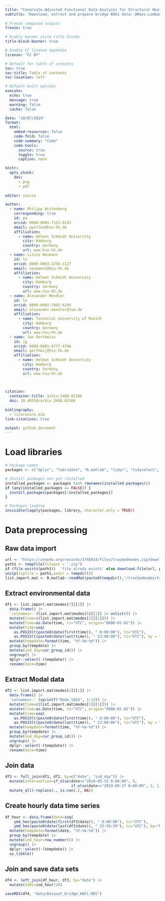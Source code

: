 ```yaml
---
title: "Covariate-Adjusted Functional Data Analysis for Structural Health Monitoring"
subtitle: "Download, extract and prepare bridge KW51 data: @Maes.Lombaert_2020 and @Maes.Lombaert_2021"
    
# Freeze computed outputs
freeze: true

# Enable banner style title blocks
title-block-banner: true

# Enable CC licence appendix
license: "CC BY"

# Default for table of contents
toc: true
toc-title: Table of contents
toc-location: left

# Default knitr options
execute:
  echo: true
  message: true
  warning: false
  cache: false

date: "10/07/2024" 
format:
  html:
    embed-resources: false
    code-fold: false
    code-summary: "Code"
    code-tools:
      source: true
      toggle: true
      caption: none

knitr:
  opts_chunk:
    dev:
      - png
      - pdf
      
editor: source

author:
  - name: Philipp Wittenberg
    corresponding: true
    id: pw
    orcid: 0000-0001-7151-8243
    email: pwitten@hsu-hh.de
    affiliation: 
      - name: Helmut Schmidt University
        city: Hamburg
        country: Germany
        url: www.hsu-hh.de
  - name: Lizzie Neumann
    id: ln
    orcid: 0000-0003-2256-1127
    email: neumannl@hsu-hh.de
    affiliation: 
      - name: Helmut Schmidt University
        city: Hamburg
        country: Germany
        url: www.hsu-hh.de
  - name: Alexander Mendler
    id: ln
    orcid: 0000-0002-7492-6194
    email: alexander.mendler@tum.de
    affiliation: 
      - name: Technical University of Munich
        city: Hamburg
        country: Germany
        url: www.hsu-hh.de
  - name: Jan Gertheiss
    id: jg
    orcid: 0000-0001-6777-4746
    email: gertheij@hsu-hh.de
    affiliation: 
      - name: Helmut Schmidt University
        city: Hamburg
        country: Germany
        url: www.hsu-hh.de        
        
        

citation: 
  container-title: arXiv:2408.02106
  doi: 10.48550/arXiv.2408.02106
  
bibliography:
  - literature.bib
link-citations: true

output: github_document
---
```


# Load libraries

```r
# Package names
packages <- c("dplyr", "lubridate", "R.matlab", "tidyr", "tidyselect", "utils")

# Install packages not yet installed
installed_packages <- packages %in% rownames(installed.packages())
if (any(installed_packages == FALSE)) {
  install.packages(packages[!installed_packages])
}

# Packages loading
invisible(lapply(packages, library, character.only = TRUE))
```

# Data preprocessing

## Raw data import

```r
url <- "https://zenodo.org/records/3745914/files/trackedmodes.zip?download=1"
path1 <- tempfile(fileext = ".zip")
if (file.exists(path1))  'file alredy exists' else download.file(url, path1, mode="wb")
unzip(zipfile = path1,exdir = tempdir())
list.import.mat <- R.matlab::readMat(paste0(tempdir(),"/trackedmodes/trackedmodes.mat"))
```

## Extract environmental data

```r
df1 <- list.import.mat$modes[7][[1]] |>
  data.frame() |>
  `colnames<-`(list.import.mat$modes[6][[1]] |> unlist()) |>
  mutate(time=c(list.import.mat$modes[1][[1]])) |>
  mutate(time=as.Date(time, tz="UTC", origin="0000-01-01")) |>
  mutate(time=seq(
    as.POSIXlt(paste0(date(first(time)), " 0:00:00"), tz="UTC"),
    as.POSIXlt(paste0(date(last(time)), " 23:00:00"), tz="UTC"), by = "hour")) |>
  mutate(tempdate=format(time, "%Y-%m-%d")) |>
  group_by(tempdate) |>
  mutate(ind_day=cur_group_id()) |>
  ungroup() |>
  dplyr::select(-(tempdate)) |>
  rename(date=time)
```

## Extract Modal data

```r
df2 <- list.import.mat$modes[2][[1]] |>
  data.frame() |>
  'colnames<-' (sprintf("Mode_%02d", 1:14)) |>
  mutate(time=c(list.import.mat$modes[1][[1]])) |>
  mutate(time=as.Date(time, tz="UTC", origin="0000-01-01")) |>
  mutate(time=seq(
    as.POSIXlt(paste0(date(first(time)), " 0:00:00"), tz="UTC"),
    as.POSIXlt(paste0(date(last(time)), " 23:00:00"), tz="UTC"), by = "hour")) |>
  mutate(tempdate=format(time, "%Y-%m-%d")) |>
  group_by(tempdate) |>
  mutate(ind_day=cur_group_id()) |>
  ungroup() |>
  dplyr::select(-(tempdate)) |>
  rename(date=time)
```

## Join data

```r
df3 <- full_join(df1, df2, by=c("date", "ind_day")) |>
  mutate(intervention=if_else(date<="2019-05-15 0:00:00", 0,
                              if_else(date>="2019-09-27 0:00:00", 2, 1))) |>
  mutate_all(~replace(., is.nan(.), NA))
```

## Create hourly data time series

```r
df_hour <- data.frame(date=seq(
    ymd_hms(paste0(date(first(df3$date)), " 0:00:00"), tz="UTC"),
    ymd_hms(paste0(date(last(df3$date)), " 23:59:59"), tz="UTC"), by="hour")) |>
  mutate(tempdate=format(date, "%Y-%m-%d")) |>
  group_by(tempdate) |>
  mutate(ind_hour=row_number()) |>
  ungroup() |>
  dplyr::select(-(tempdate)) |>
  as_tibble()
```

## Join and save data sets

```r
df4 <- left_join(df_hour, df3, by="date") |>
  mutate(td01=ind_hour/24)

saveRDS(df4, "data/Dataset_bridge_KW51.RDS")
```
